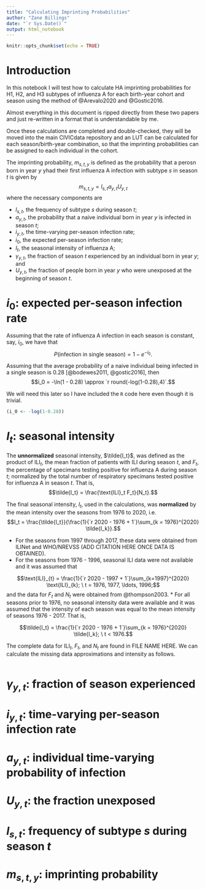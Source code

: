 ```yaml
---
title: "Calculating Imprinting Probabilities"
author: "Zane Billings"
date: "`r Sys.Date()`"
output: html_notebook
---
```


```r
knitr::opts_chunk$set(echo = TRUE)
```

# Introduction

In this notebook I will test how to calculate HA imprinting probabilities for H1, H2, and H3 subtypes of influenza A for each birth-year cohort and season using the method of @Arevalo2020 and @Gostic2016.

Almost everything in this document is ripped directly from these two papers and just re-written in a format that is understandable by me.

Once these calculations are completed and double-checked, they will be moved into the main CIVICdata repository and an LUT can be calculated for each season/birth-year combination, so that the imprinting probabilities can be assigned to each individual in the cohort.

The imprinting probability, $m_{s,t,y}$ is defined as the probability that a perosn born in year $y$ yhad their first influenza A infection with subtype $s$ in season $t$ is given by
$$m_{s,t,y} = l_{s,t} a_{y,t} U_{y,t}$$
where the necessary components are

* $l_{s,t}$, the frequency of subtype $s$ during season $t$;
* $a_{y,t}$, the probability that a naive individual born in year $y$ is infected in season $t$;
* ${i_{y,t}}$, the time-varying per-season infection rate;
* $i_0$, the expected per-season infection rate;
* $I_t$, the seasonal intensity of influenza A;
* $\gamma_{y,t}$, the fraction of season $t$ experienced by an individual born in year $y$; and
* $U_{y,t}$, the fraction of people born in year $y$ who were unexposed at the beginning of season $t$.

# $i_0$: expected per-season infection rate

Assuming that the rate of influenza A infection in each season is constant, say, $i_0$, we have that
$$P(\text{infection in single season}) = 1 - e^{-i_0}.$$

Assuming that the average probability of a naive individual being infected in a single season is $0.28$ [@bodewes2011, @gostic2016], then
$$i_0 = -\ln(1 - 0.28) \approx `r round(-log(1-0.28),4)`.$$

We will need this later so I have included the `R` code here even though it is trivial.

```r
(i_0 <- -log(1-0.28))
```

# $I_t$: seasonal intensity

The **unnormalized** seasonal intensity, $\tilde{I_t}$, was defined as the product of $\text{ILI}_t$, the mean fraction of patients with ILI during season $t$, and $F_t$, the percentage of specimans testing positive for influenza A during season $t$; normalized by the total number of respiratory specimans tested positive for influenza A in season $t$. That is,
$$\tilde{I_t} = \frac{\text{ILI}_t F_t}{N_t}.$$

The final seasonal intensity, $I_t$, used in the calculations, was **normalized** by the mean intensity over the seasons from 1976 to 2020, i.e.
$$I_t = \frac{\tilde{I_t}}{\frac{1}{`r 2020 - 1976 + 1`}\sum_{k = 1976}^{2020} \tilde{I_k}}.$$

* For the seasons from 1997 through 2017, these data were obtained from ILINet and WHO/NREVSS (ADD CITATION HERE ONCE DATA IS OBTAINED).
* For the seasons from 1976 - 1996, seasonal ILI data were not available and it was assumed that

$$\text{ILI}_{t} = \frac{1}{`r 2020 - 1997 + 1`}\sum_{k=1997}^{2020} \text{ILI}_{k}; \ t = 1976, 1977, \ldots, 1996;$$
and the data for $F_t$ and $N_t$ were obtained from @thompson2003.
* For all seasons prior to 1976, no seasonal intensity data were available and it was assumed that the intensity of each season was equal to the mean intensity of seasons 1976 - 2017. That is,

$$\tilde{I_t} = \frac{1}{`r 2020 - 1976 + 1`}\sum_{k = 1976}^{2020} \tilde{I_k}; \ t < 1976.$$

The complete data for $\text{ILI}_t$, $F_t$, and $N_t$ are found in FILE NAME HERE. We can calculate the missing data approximations and intensity as follows.

```r

```


# $\gamma_{y,t}$: fraction of season experienced

# ${i_{y,t}}$: time-varying per-season infection rate

# $a_{y,t}$: individual time-varying probability of infection

# $U_{y,t}$: the fraction unexposed

# $l_{s,t}$: frequency of subtype $s$ during season $t$

# $m_{s,t,y}$: imprinting probability